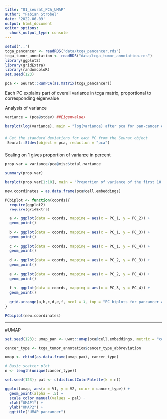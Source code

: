 ```yaml
---
title: "01_seurat_PCA_UMAP"
author: "Fabian Strobel"
date: '2022-06-09'
output: html_document
editor_options: 
  chunk_output_type: console
---
```


```r
setwd('..')
tcga_pancancer <- readRDS("data/tcga_pancancer.rds")
tcga_tumor_annotation <- readRDS("data/tcga_tumor_annotation.rds")
library(ggplot2)
library(gridExtra)
library(randomcoloR)
set.seed(123)
```

```r
pca <- Seurat::RunPCA(as.matrix(tcga_pancancer))
```

Each PC explains part of overall variance in tcga matrix, proportional to corresponding eigenvalue

Analysis of variance
```r
variance = (pca@stdev) ##Eigenvalues

barplot(log(variance), main = "log(variance) after pca for pan-cancer dataset", xlab = "PC_i", ylab = "log(variance)")
```

###
```r
# Get the standard deviations for each PC from the Seurat object
 Seurat::Stdev(object = pca, reduction = "pca")
```
###

Scaling on 1 gives proportion of variance in percent
```r
prop.var = variance/pca@misc$total.variance

summary(prop.var)

barplot(prop.var[1:10], main = "Proportion of variance of the first 10 PCs", xlab = "PCs", ylab = "Proprtion of variance")
```


```r
new.coordinates = as.data.frame(pca@cell.embeddings)

PCbiplot <- function(coords){
  require(ggplot2)
  require(gridExtra)
  
  a <- ggplot(data = coords, mapping = aes(x = PC_1, y = PC_2)) +
  geom_point()
  
  b <- ggplot(data = coords, mapping = aes(x = PC_1, y = PC_3)) +
  geom_point()
  
  c <- ggplot(data = coords, mapping = aes(x = PC_1, y = PC_4)) +
  geom_point()
  
  d <- ggplot(data = coords, mapping = aes(x = PC_2, y = PC_3)) +
  geom_point()
          
  e <- ggplot(data = coords, mapping = aes(x = PC_2, y = PC_4)) +
  geom_point()
  
  f <- ggplot(data = coords, mapping = aes(x = PC_3, y = PC_4)) +
  geom_point()
  
  grid.arrange(a,b,c,d,e,f, ncol = 3, top = "PC biplots for pancancer analysis")
}

PCbiplot(new.coordinates)
```


***
#UMAP

```r
set.seed(123); umap_pan <- uwot::umap(pca@cell.embeddings, metric = "cosine")
```

```r
cancer_type <- tcga_tumor_annotation$cancer_type_abbreviation

umap <- cbind(as.data.frame(umap_pan), cancer_type)

# Basic scatter plot
n <- length(unique(cancer_type))

set.seed(123); pal <- c(distinctColorPalette(k = n))

ggplot(umap, aes(x = V1, y = V2, color = cancer_type)) + 
  geom_point(alpha = .5) +
  scale_color_manual(values = pal) +
  xlab("UMAP1") +
  ylab("UMAP2") +
  ggtitle("UMAP pancancer")
```